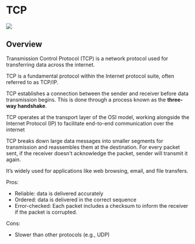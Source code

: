 # TCP

![](./protocols.drawio.svg)

## Overview

Transmission Control Protocol (TCP) is a network protocol used for transferring data across the internet.

TCP is a fundamental protocol within the Internet protocol suite, often referred to as TCP/IP.

TCP establishes a connection between the sender and receiver before data transmission begins. This is done through a process known as the **three-way handshake**.

TCP operates at the transport layer of the OSI model, working alongside the Internet Protocol (IP) to facilitate end-to-end communication over the internet

TCP breaks down large data messages into smaller segments for transmission and reassembles them at the destination. For every packet sent, if the receiver doesn't acknowledge the packet, sender will transmit it again.

It’s widely used for applications like web browsing, email, and file transfers.

Pros:
- Reliable: data is delivered accurately
- Ordered: data is delivered in the correct sequence
- Error-checked: Each packet includes a checksum to inform the receiver if the packet is corrupted.

Cons:
- Slower than other protocols (e.g., UDP)

